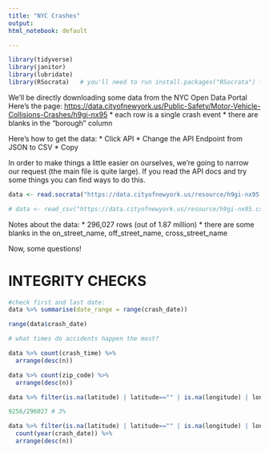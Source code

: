 ```yaml
---
title: "NYC Crashes"
output:
html_notebook: default

---
```

```r
library(tidyverse)
library(janitor)
library(lubridate)
library(RSocrata)   # you'll need to run install.packages("RSocrata") first
```


We'll be directly downloading some data from the NYC Open Data Portal
Here's the page: [https://data.cityofnewyork.us/Public-Safety/Motor-Vehicle-Collisions-Crashes/h9gi-nx95](https://data.cityofnewyork.us/Public-Safety/Motor-Vehicle-Collisions-Crashes/h9gi-nx95)
* each row is a single crash event
* there are blanks in the "borough" column

Here's how to get the data:
* Click API
* Change the API Endpoint from JSON to CSV
* Copy

In order to make things a little easier on ourselves, we're going to narrow our request (the main file is quite large). If you read the API docs and try some things you can find ways to do this.



```r
data <- read.socrata("https://data.cityofnewyork.us/resource/h9gi-nx95.csv?borough=MANHATTAN")

# data <- read_csv("https://data.cityofnewyork.us/resource/h9gi-nx95.csv")
```

Notes about the data: 
* 296,027 rows (out of 1.87 million)
* there are some blanks in the on_street_name, off_street_name, cross_street_name

Now, some questions!

# INTEGRITY CHECKS
```r
#check first and last date: 
data %>% summarise(date_range = range(crash_date))

range(data$crash_date)

```

```r
# what times do accidents happen the most?

data %>% count(crash_time) %>%
  arrange(desc(n))
```

```r
data %>% count(zip_code) %>%
  arrange(desc(n))
```

```r
data %>% filter(is.na(latitude) | latitude=="" | is.na(longitude) | longitude=="")

9256/296027 # 3%
```

```r
data %>% filter(is.na(latitude) | latitude=="" | is.na(longitude) | longitude=="") %>%
  count(year(crash_date)) %>%
  arrange(desc(n))
```

